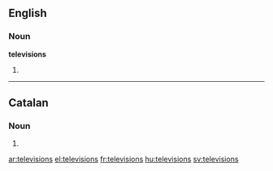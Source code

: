 ==English==

===Noun===
'''televisions'''

# {{plural of|[[television]]}}

----

==Catalan==

===Noun===
{{ca-noun-form|f|p}}

# {{ca-plural of|televisió}}

[[ar:televisions]]
[[el:televisions]]
[[fr:televisions]]
[[hu:televisions]]
[[sv:televisions]]